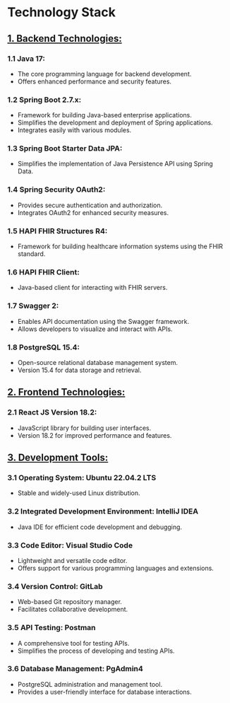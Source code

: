 # Technology Stack

## [1. Backend Technologies:](#Backend-technologies)

### 1.1 Java 17:
- The core programming language for backend development.
- Offers enhanced performance and security features.

### 1.2 Spring Boot 2.7.x:
- Framework for building Java-based enterprise applications.
- Simplifies the development and deployment of Spring applications.
- Integrates easily with various modules.

### 1.3 Spring Boot Starter Data JPA:
- Simplifies the implementation of Java Persistence API using Spring Data.

### 1.4 Spring Security OAuth2:
- Provides secure authentication and authorization.
- Integrates OAuth2 for enhanced security measures.

### 1.5 HAPI FHIR Structures R4:
- Framework for building healthcare information systems using the FHIR standard.

### 1.6 HAPI FHIR Client:
- Java-based client for interacting with FHIR servers.

### 1.7 Swagger 2:
- Enables API documentation using the Swagger framework.
- Allows developers to visualize and interact with APIs.

### 1.8 PostgreSQL 15.4:
- Open-source relational database management system.
- Version 15.4 for data storage and retrieval.

## [2. Frontend Technologies:](#Frontend-technologies)

### 2.1 React JS Version 18.2:
- JavaScript library for building user interfaces.
- Version 18.2 for improved performance and features.

## [3. Development Tools:](#Development-tools)

### 3.1 Operating System: Ubuntu 22.04.2 LTS
- Stable and widely-used Linux distribution.

### 3.2 Integrated Development Environment: IntelliJ IDEA
- Java IDE for efficient code development and debugging.

### 3.3 Code Editor: Visual Studio Code
- Lightweight and versatile code editor.
- Offers support for various programming languages and extensions.

### 3.4 Version Control: GitLab
- Web-based Git repository manager.
- Facilitates collaborative development.

### 3.5 API Testing: Postman
- A comprehensive tool for testing APIs.
- Simplifies the process of developing and testing APIs.

### 3.6 Database Management: PgAdmin4
- PostgreSQL administration and management tool.
- Provides a user-friendly interface for database interactions.
